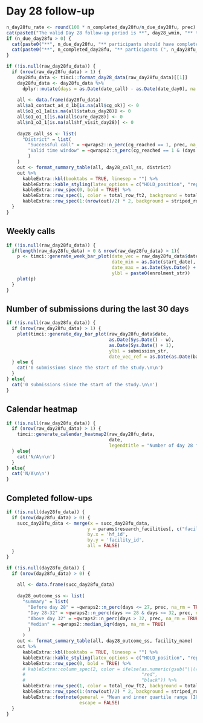 \newpage

# Day 28 follow-up

```r
n_day28fu_rate <- round(100 * n_completed_day28fu/n_due_day28fu, prec)
cat(paste0("The valid Day 28 follow-up period is **", day28_wmin, "** to **", day28_wmax, "** days.\n\n"))
if (n_due_day28fu > 0) {
  cat(paste0("**", n_due_day28fu, "** participants should have completed their Day 28 follow-up.\n\n"))
  cat(paste0("**", n_completed_day28fu, "** participants (", n_day28fu_rate, "%) completed their Day 28 follow-up."))
}
```

```r
if (!is.null(raw_day28fu_data)) {
  if (nrow(raw_day28fu_data) > 1) {
    day28fu_data <- timci::format_day28_data(raw_day28fu_data)[[1]]
    day28fu_data <- day28fu_data %>%
      dplyr::mutate(days = as.Date(date_call) - as.Date(date_day0), na.rm = TRUE)
    
    all <- data.frame(day28fu_data)
    all$a1_contact_a4_d_1b[is.na(all$cg_ok)] <- 0
    all$o1_o1_1a[is.na(all$status_day28)] <- 0
    all$o1_o1_1[is.na(all$cure_day28)] <- 0
    all$n1_o3_1[is.na(all$hf_visit_day28)] <- 0
    
    day28_call_ss <- list(
      "District" = list(
        "Successful call" = ~qwraps2::n_perc(cg_reached == 1, prec, na_rm = TRUE),
        "Valid time window" = ~qwraps2::n_perc(cg_reached == 1 & (days >= day28_wmin) & (days <= day28_wmax), prec, na_rm = TRUE)
        )
    )
    out <- format_summary_table(all, day28_call_ss, district)
    out %>% 
      kableExtra::kbl(booktabs = TRUE, linesep = "") %>% 
      kableExtra::kable_styling(latex_options = c("HOLD_position", "repeat_header"), font_size = table_fs) %>%
      kableExtra::row_spec(0, bold = TRUE) %>%
      kableExtra::row_spec(1, color = total_row_ft2, background = total_row_bg2, bold = TRUE) %>%
      kableExtra::row_spec(1:(nrow(out)/2) * 2, background = striped_row_bg)
  }
}
```

## Weekly calls

```r
if (!is.null(raw_day28fu_data)) {
  if(length(raw_day28fu_data) > 0 & nrow(raw_day28fu_data) > 1){
    p <- timci::generate_week_bar_plot(date_vec = raw_day28fu_data$date,
                                       date_min = as.Date(start_date),
                                       date_max = as.Date(Sys.Date() + 7),
                                       ylbl = paste0(enrolment_str))
    plot(p)
  }
}
```

## Number of submissions during the last 30 days

```r
if (!is.null(raw_day28fu_data)) {
  if (nrow(raw_day28fu_data) > 1) {
    plot(timci::generate_day_bar_plot(raw_day28fu_data$date,
                                      as.Date(Sys.Date() - w),
                                      as.Date(Sys.Date() + 1),
                                      ylbl = submission_str,
                                      date_vec_ref = as.Date(as.Date(baseline_data$date_visit) + 28)))
  } else {
    cat('0 submissions since the start of the study.\n\n')
  }
} else{
  cat('0 submissions since the start of the study.\n\n')
}
```

## Calendar heatmap

```r
if (!is.null(raw_day28fu_data)) {
  if (nrow(raw_day28fu_data) > 1) {
    timci::generate_calendar_heatmap2(raw_day28fu_data,
                                      date,
                                      legendtitle = "Number of day 28 follow-up phone calls")
  } else{
    cat('N/A\n\n')
  }
} else{
  cat('N/A\n\n')
}
```

## Completed follow-ups

```r
if (!is.null(day28fu_data)) {
  if (nrow(day28fu_data) > 0) {
    succ_day28fu_data <- merge(x = succ_day28fu_data,
                              y = params$research_facilities[, c("facility_id", "facility_name")],
                              by.x = 'hf_id',
                              by.y = 'facility_id',
                              all = FALSE)
  }
}
```

```r
if (!is.null(day28fu_data)) {
  if (nrow(day28fu_data) > 0) {
    
    all <- data.frame(succ_day28fu_data)
    
    day28_outcome_ss <- list(
      "summary" = list(
        "Before day 28" = ~qwraps2::n_perc(days <= 27, prec, na_rm = TRUE),
        "Day 28-32" = ~qwraps2::n_perc(days >= 28 & days <= 32, prec, na_rm = TRUE),
        "Above day 32" = ~qwraps2::n_perc(days > 32, prec, na_rm = TRUE),
        "Median" = ~qwraps2::median_iqr(days, na_rm = TRUE)
        )
      )
    out <- format_summary_table(all, day28_outcome_ss, facility_name) 
    out %>% 
      kableExtra::kbl(booktabs = TRUE, linesep = "") %>% 
      kableExtra::kable_styling(latex_options = c("HOLD_position", "repeat_header"), font_size = table_fs) %>%
      kableExtra::row_spec(0, bold = TRUE) %>%
      # kableExtra::column_spec(2, color = ifelse(as.numeric(gsub("\\(([^()]*)%\\)|.", "\\1", x = out[, 1], perl = TRUE)) > 0,
      #                                           "red",
      #                                           "black")) %>%
      kableExtra::row_spec(1, color = total_row_ft2, background = total_row_bg2, bold = TRUE) %>%
      kableExtra::row_spec(1:(nrow(out)/2) * 2, background = striped_row_bg) %>%
      kableExtra::footnote(general = "Mean and inner quartile range (IQR) are represented by the format \\\\textit{median (Q1, Q3)}.",
                           escape = FALSE)
  }
}
```
